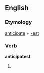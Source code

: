 ==English==

===Etymology===
[[anticipate]] + [[-est]]

===Verb===
'''anticipatest'''

# {{archaic}} {{second-person singular of|[[anticipate]]}}